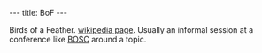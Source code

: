 ---
title: BoF
---

Birds of a Feather. [[wp:BoF|wikipedia page]].  Usually an informal session at a conference like [[BOSC]] around a topic.